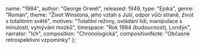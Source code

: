 
  name: "1984",
  author: "George Orwell",
  released: 1949,
  type: "Epika",
  genre: "Román",
  theme:
    "Život Winstona, jeho vztah s Julií, odpor vůči straně, život s totalitním světě",
  motives:
    "Totalitní režimy, ovládání lidí, manipulace s minulostí, vymývání mozků",
  timespace: "Rok 1984 (budoucnost), Londýn",
  narrator: "Ich",
  composition: "Chronologická",
  compositionNote: "Občasné retrospektivní vzpomínky"
};

<Title book={book} />

<Book book={book} />

## Děj

Hlavním hrdinou tohoto sci-fi románu, který popisuje fiktivní svět v budoucnosti, je úředník Winston Smith.
Winston žije v Londýně. Ten se v té době nachází v zemi zvané Oceánie. Celý svět je rozdělen na tři obrovské
velmoci – Oceánie, Eurasie a Eastasie – které spolu neustále válčí.

V Oceánii vládne hluboká diktatura a takřka totalitní režim, který je založený na uctívání tzv. Velkého
bratra. Jejich oficiální ideologie se nazývá Angsoc (původně anglický socialismus) a její ústřední hesla zní:
**Válka je mír; Svoboda je otroctví; Nevědomost je síla**. Díky neustálé válce je životní úroveň lidí dost
otřesná a všude vládne velká bída a nedostatek. Jedinou politickou stranou v zemi je tzv. Strana, jejímž
hlavním reprezentantem je právě Velký bratr. Toho musí každý její příslušník bezmezně milovat a ctít. Strana
neustále kontroluje a ovládá celou společnost. Všude jsou zabudované mikrofony a v každém bytě a kanceláři
jsou velké obrazovky. Ty slouží jako kamery a nikdo je nesmí vypnout, díky nim mohou být lidé sledování dvacet
čtyři hodin denně. Žádnou věc nesmějí udělat z vlastní vůle. Za jakýkoli přestupek anebo jen neobvyklý čin
mohou být vaporizováni, tedy zatčeni Ideopolicií a vymazáni ze společnosti i z dějin, jakoby nikdy neexistovali.

Každý člen Strany pracuje na některém z hlavních ministerstev (lásky, hojnosti nebo míru), ale náplň jejich
práce je skoro stejná. Buď mají za úkol měnit minulost podle toho, jak se vyvíjí přítomnost a jak to vyhovuje
Straně anebo přizpůsobují literaturu, filmy a prostě celou kulturu učení strany. City jako láska, náklonnost
nebo přátelství jsou buď zakázané, nebo silně pod kontrolou Strany. Všude vládne strach, nenávist a udavačství.
Udavači jsou často i malé děti, které donášejí na vlastní rodiče. I přes neustálé vymývání mozků se ve
společnosti najdou i tací, kteří si uvědomují, že učení Strany a její podání dějin je jen velká snůška lží.

Mezi ně patří také Winston. Ví sice, že pokud se dopustí jakéhokoli ideozločinu, čeká ho jedině smrt. Nedokáže 
si ale pomoct a potajmu vyhledává jakýkoli důkaz o lživé propagandě Strany. Jako první krok ve své soukromé 
vzpouře si začne vést deník, což se v době, kdy se lidé zatýkají i za podezřelý výraz ve tváři, rovná téměř 
sebevraždě. V práci se Winston seznámí s mladou dívkou Julií. Winston nejdříve Julií opovrhuje a nenávidí ji, 
protože ji považuje ze ukázkového člena Strany. Brzy ale zjistí, že i Julie opovrhuje režimem a dokonce se do 
sebe zamilují. 

Láska a sexuální touha jsou ideozločiny, proto se musí oba pečlivě skrývat, i když jsou si vědomi, že je brzy 
čeká jistá smrt. Dokonce si u jednoho starého starožitníka najmou soukromý pokoj, kde nejsou sledováni 
a mohou dělat, co chtějí. Jejich soukromé štěstí ale netrvá nijak dlouho. Náhle zjistí, že vlastně byli celou 
dobu pečlivě sledováni. 

Oba jsou zatčeni a odvedeni do cel Ministerstva lásky. Tam na ně čekají nesnesitelná muka, hladovění a hrozný 
psychický teror. Winston při těžkém mučení prozradí vše, co ví a mnohem víc. Přeje si zemřít, ale nemá 
možnost. Cílem jeho mučitelů totiž není zabít ho, ale zlomit jeho vůli a donutit ho dobrovolně přijmout 
jejich učení a upřímně milovat Velkého bratra. Winston do poslední chvíle odolává, stejně ale jako všichni 
ostatní nakonec podlehne. V okamžicích vrcholné hrůzy přestane dokonce i milovat Julii a je zcela pokořen. 
Poté se vězeň překvapivě ocitá zpátky na svobodě. Ale už to není ten samý člověk. Setká se ještě jednou 
s Julií, která se mu přizná, že jej také zradila. 

Vrcholem knihy je okamžik, kdy Winston pochopí, že navzdory všemu teď Velkého bratra doopravdy miluje. 
Zanedlouho po tomto setkání je Winston vaporizován.

<GeorgeOrwell />
